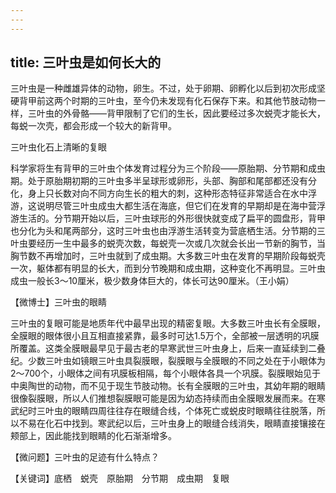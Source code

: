 ```yaml
---
---
---
```

title: 三叶虫是如何长大的
---




三叶虫是一种雌雄异体的动物，卵生。不过，处于卵期、卵孵化以后到初次形成坚硬背甲前这两个时期的三叶虫，至今仍未发现有化石保存下来。和其他节肢动物一样，三叶虫的外骨骼——背甲限制了它们的生长，因此要经过多次蜕壳才能长大，每蜕一次壳，都会形成一个较大的新背甲。

三叶虫化石上清晰的复眼



科学家将生有背甲的三叶虫个体发育过程分为三个阶段——原胎期、分节期和成虫期。处于原胎期初期的三叶虫多半呈球形或卵形，头部、胸部和尾部都还没有分化，身上只长数对向不同方向生长的粗大的刺，这种形态特征非常适合在水中浮游，这说明尽管三叶虫成虫大都生活在海底，但它们在发育的早期却是在海中营浮游生活的。分节期开始以后，三叶虫球形的外形很快就变成了扁平的圆盘形，背甲也分化为头和尾两部分，这时三叶虫也由浮游生活转变为营底栖生活。分节期的三叶虫要经历一生中最多的蜕壳次数，每蜕壳一次或几次就会长出一节新的胸节，当胸节数不再增加时，三叶虫就到了成虫期。大多数三叶虫在发育的早期阶段每蜕壳一次，躯体都有明显的长大，而到分节晚期和成虫期，这种变化不再明显。三叶虫成虫一般长3～10厘米，极少数身体巨大的，体长可达90厘米。（王小娟）





【微博士】三叶虫的眼睛

三叶虫的复眼可能是地质年代中最早出现的精密复眼。大多数三叶虫长有全膜眼，全膜眼的眼体很小且互相直接紧靠，最多时可达1.5万个，全部被一层透明的巩膜所覆盖。这类全膜眼最早见于最古老的早寒武世三叶虫身上，后来一直延续到二叠纪。少数三叶虫如镜眼三叶虫具裂膜眼，裂膜眼与全膜眼的不同之处在于小眼体为2～700个，小眼体之间有巩膜板相隔，每个小眼体各具一个巩膜。裂膜眼始见于中奥陶世的动物，而不见于现生节肢动物。长有全膜眼的三叶虫，其幼年期的眼睛很像裂膜眼，所以人们推想裂膜眼可能是因为幼态持续而由全膜眼发展而来。在寒武纪时三叶虫的眼睛四周往往存在眼缝合线，个体死亡或蜕皮时眼睛往往脱落，所以不易在化石中找到。寒武纪以后，三叶虫身上的眼缝合线消失，眼睛直接镶接在颊部上，因此能找到眼睛的化石渐渐增多。

【微问题】三叶虫的足迹有什么特点？

【关键词】底栖　蜕壳　原胎期　分节期　成虫期　复眼